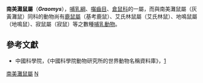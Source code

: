 {{Automatic taxobox
| taxon = Graomys
| image = 
| image_caption = 
| authority = Thomas, 1916
}}

'''南美灘鼠屬'''（'''''Graomys'''''），[[哺乳綱|哺乳綱]]、[[囓齒目|囓齒目]]、[[倉鼠科|倉鼠科]]的一屬，而與南美灘鼠屬（灰黃灘鼠）同科的動物尚有[[鹿鼠屬|鹿鼠屬]]（基考鹿鼠）、艾氏林鼠屬（艾氏林鼠）、地鳴鼠屬（地鳴鼠）、寂鼠屬（寂鼠）等之數種[[哺乳動物|哺乳動物]]。

==參考文獻==
*中國科學院，《中國科學院動物研究所的世界動物名稱資料庫》，[https://web.archive.org/web/20050718232917/http://vzd.brim.ac.cn/division/fauna/index.asp]
{{Taxonbar|from=Q139823}}

[[Category:南美灘鼠屬|]]
[[Category:_仓鼠科|N]]